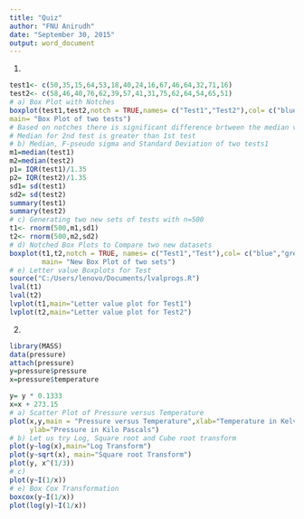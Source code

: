 ---
title: "Quiz"
author: "FNU Anirudh"
date: "September 30, 2015"
output: word_document
---

1.

```{r,eval=TRUE}
test1<- c(50,35,15,64,53,18,40,24,16,67,46,64,32,71,16)
test2<- c(58,46,40,76,62,39,57,41,31,75,62,64,54,65,51)
# a) Box Plot with Notches
boxplot(test1,test2,notch = TRUE,names= c("Test1","Test2"),col= c("blue","green"),
main= "Box Plot of two tests")
# Based on notches there is significant difference brtween the median values.
# Median for 2nd test is greater than 1st test
# b) Median, F-pseudo sigma and Standard Deviation of two tests1 
m1=median(test1)
m2=median(test2)
p1= IQR(test1)/1.35
p2= IQR(test2)/1.35
sd1= sd(test1)
sd2= sd(test2)
summary(test1)
summary(test2)
# c) Generating two new sets of tests with n=500
t1<- rnorm(500,m1,sd1)
t2<- rnorm(500,m2,sd2)
# d) Notched Box Plots to Compare two new datasets
boxplot(t1,t2,notch = TRUE, names= c("Test1","Test"),col= c("blue","green"),
        main= "New Box Plot of two sets")
# e) Letter value Boxplots for Test
source("C:/Users/lenovo/Documents/lvalprogs.R")
lval(t1)
lval(t2)
lvplot(t1,main="Letter value plot for Test1")
lvplot(t2,main="Letter value plot for Test2")

```

2.

```{r, eval=TRUE}
library(MASS)
data(pressure)
attach(pressure)
y=pressure$pressure
x=pressure$temperature

y= y * 0.1333
x=x + 273.15
# a) Scatter Plot of Pressure versus Temperature
plot(x,y,main = "Pressure versus Temperature",xlab="Temperature in Kelvin",
     ylab="Pressure in Kilo Pascals")
# b) Let us try Log, Square root and Cube root transform
plot(y~log(x),main="Log Transform")
plot(y~sqrt(x), main="Square root Transform")
plot(y, x^(1/3))
# c) 
plot(y~I(1/x))
# e) Box Cox Transformation
boxcox(y~I(1/x))
plot(log(y)~I(1/x))


```

